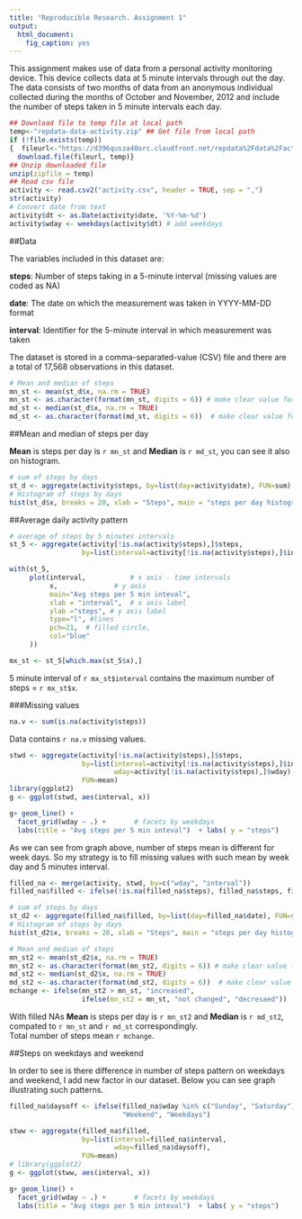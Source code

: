 ```yaml
---
title: "Reproducible Research. Assignment 1"
output:
  html_document:
    fig_caption: yes
---
```


This assignment makes use of data from a personal activity monitoring device. This device collects data at 5 minute intervals through out the day. The data consists of two months of data from an anonymous individual collected during the months of October and November, 2012 and include the number of steps taken in 5 minute intervals each day.



```r
## Download file to temp file at local path
temp<-"repdata-data-activity.zip" ## Get file from local path
if (!file.exists(temp))
{  fileurl<-"https://d396qusza40orc.cloudfront.net/repdata%2Fdata%2Factivity.zip"
  download.file(fileurl, temp)}
## Unzip downloaded file
unzip(zipfile = temp)
## Read csv file
activity <- read.csv2("activity.csv", header = TRUE, sep = ",")
str(activity)
# Convert date from text
activity$dt <- as.Date(activity$date, '%Y-%m-%d')
activity$wday <- weekdays(activity$dt) # add weekdays
```

##Data

The variables included in this dataset are:

**steps**: Number of steps taking in a 5-minute interval (missing values are coded as NA)

**date**: The date on which the measurement was taken in YYYY-MM-DD format

**interval**: Identifier for the 5-minute interval in which measurement was taken

The dataset is stored in a comma-separated-value (CSV) file and there are a total of 17,568 observations in this dataset.


```r
# Mean and median of steps
mn_st <- mean(st_d$x, na.rm = TRUE)
mn_st <- as.character(format(mn_st, digits = 6)) # make clear value formatted 
md_st <- median(st_d$x, na.rm = TRUE)
md_st <- as.character(format(md_st, digits = 6))  # make clear value formatted
```

##Mean and median of steps per day

**Mean** is steps per day is `r mn_st` and **Median** is `r md_st`, you can see it also on histogram. 


```r
# sum of steps by days
st_d <- aggregate(activity$steps, by=list(day=activity$date), FUN=sum) 
# Histogram of steps by days
hist(st_d$x, breaks = 20, xlab = "Steps", main = "steps per day histogram")
```

##Average daily activity pattern

```r
# average of steps by 5 minutes intervals
st_5 <- aggregate(activity[!is.na(activity$steps),]$steps, 
                  by=list(interval=activity[!is.na(activity$steps),]$interval), FUN=mean) 

with(st_5, 
     plot(interval,           # x axis - time intervals
          x,              # y axis 
          main="Avg steps per 5 min inteval",
          xlab = "interval",  # x axis label 
          ylab ="steps", # y axis label
          type="l", #lines
          pch=21,  # filled circle,
          col="blue"
     )) 
```


```r
mx_st <- st_5[which.max(st_5$x),]
```

5 minute interval of `r mx_st$interval`  contains the maximum number of steps = `r mx_st$x`.  

###Missing values
 
```r
na.v <- sum(is.na(activity$steps))
``` 

Data contains `r na.v` missing values.

```r
stwd <- aggregate(activity[!is.na(activity$steps),]$steps, 
                  by=list(interval=activity[!is.na(activity$steps),]$interval,
                          wday=activity[!is.na(activity$steps),]$wday),
                  FUN=mean)
library(ggplot2)
g <- ggplot(stwd, aes(interval, x))

g+ geom_line() +
  facet_grid(wday ~ .) +       # facets by weekdays
  labs(title = "Avg steps per 5 min inteval")  + labs( y = "steps")         
```

As we can see from graph above, number of steps mean is different for week days.
So my strategy is to fill missing values with such mean by week day and 5 minutes interval.


```r
filled_na <- merge(activity, stwd, by=c("wday", "interval"))
filled_na$filled <- ifelse(!is.na(filled_na$steps), filled_na$steps, filled_na$x)

# sum of steps by days
st_d2 <- aggregate(filled_na$filled, by=list(day=filled_na$date), FUN=sum) 
# Histogram of steps by days
hist(st_d2$x, breaks = 20, xlab = "Steps", main = "steps per day histogram, filled missed data")

# Mean and median of steps
mn_st2 <- mean(st_d2$x, na.rm = TRUE)
mn_st2 <- as.character(format(mn_st2, digits = 6)) # make clear value formatted 
md_st2 <- median(st_d2$x, na.rm = TRUE)
md_st2 <- as.character(format(md_st2, digits = 6))  # make clear value formatted
mchange <- ifelse(mn_st2 > mn_st, "increased", 
                  ifelse(mn_st2 = mn_st, "not changed", "decresaed"))
```

With filled NAs **Mean** is steps per day is `r mn_st2` and **Median** is `r md_st2`, compated to `r mn_st` and `r md_st` correspondingly.    
Total number of steps mean `r mchange`.  

##Steps on weekdays and weekend

In order to see is there difference in number of steps pattern on weekdays and weekend, I add new factor in our dataset.
Below you can see graph illustrating such patterns. 
```r
filled_na$daysoff <- ifelse(filled_na$wday %in% c("Sunday", "Saturday"), 
                            "Weekend", "Weekdays")

stww <- aggregate(filled_na$filled, 
                  by=list(interval=filled_na$interval,
                          wday=filled_na$daysoff),
                  FUN=mean)
# library(ggplot2)
g <- ggplot(stww, aes(interval, x))

g+ geom_line() +
  facet_grid(wday ~ .) +       # facets by weekdays
  labs(title = "Avg steps per 5 min inteval")  + labs( y = "steps") 
```

